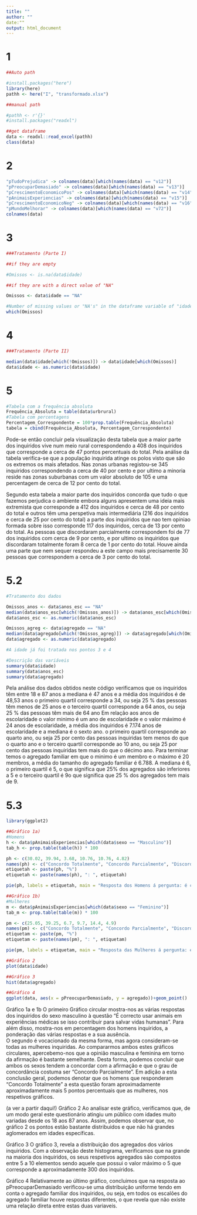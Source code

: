 ```yaml
---
title: ""
author: ""
date:""
output: html_document
---
```

# 1
```r
##Auto path

#install.packages("here")
library(here)
pathh <- here("I", "transformado.xlsx")

##manual path

#pathh <- r'{}'
#install.packages("readxl")

##get dataframe
data <- readxl::read_excel(pathh)
class(data)
```
# 2
```r
"pTudoPrejudica" -> colnames(data)[which(names(data) == "v12")]
"pPreocuparDemasiado" -> colnames(data)[which(names(data) == "v13")]
"pCrescimentoEconomicoPos" -> colnames(data)[which(names(data) == "v14")]
"pAnimaisExperiencias" -> colnames(data)[which(names(data) == "v15")]
"pCrescimentoEconomicoNeg" -> colnames(data)[which(names(data) == "v16")]
"pMundoMelhorar" -> colnames(data)[which(names(data) == "v72")]
colnames(data)
```
# 3
```r
###Tratamento (Parte I)

##if they are empty

#Omissos <- is.na(data$idade)

##if they are with a direct value of "NA"

Omissos <- data$idade == "NA"

#Number of missing values or "NA's" in the dataframe variable of "idades"
which(Omissos)
```

# 4
```r
###Tratamento (Parte II)

median(data$idade[which(!Omissos)]) -> data$idade[which(Omissos)]
data$idade <- as.numeric(data$idade)

```

# 5
```r
#Tabela com a frequência absoluta
Frequência_Absoluta = table(data$urbrural)
#Tabela com percentagens
Percentagem_Correspondente = 100*prop.table(Frequência_Absoluta)
tabela = cbind(Frequência_Absoluta, Percentagem_Correspondente)
```
Pode-se então concluir pela visualização desta tabela que a maior parte dos inquiridos vive num meio rural correspondendo a 408 dos inquiridos que corresponde a cerca de 47 pontos percentuais do total. Pela análise da tabela verifica-se que a população inquirida atinge os polos visto que são os extremos os mais afetados. Nas zonas urbanas registou-se 345 inquiridos correspondendo a cerca de 40 por cento e por ultimo a minoria reside nas zonas suburbanas com um valor absoluto de 105 e uma percentagem de cerca de 12 por cento do total.

Segundo esta tabela a maior parte dos inquiridos concorda que tudo o que fazemos perjudica o ambiente embora alguns apresentem uma ideia mais extremista que corresponde a 412 dos inquiridos e cerca de 48 por cento do total e outros têm uma perspetiva mais intermediária (216 dos inquiridos e cerca de 25 por cento do total) a parte dos inquiridos que nao tem opiniao formada sobre isso corresponde 117 dos inquiridos, cerca de 13 por cento do total. As pessoas que discordaram parcialmente correspondem foi de 77 dos inquiridos com cerca de 9 por cento, e por ultimo os inquiridos que discordaram totalmente foram 8 cerca de 1 por cento do total. Houve ainda uma parte que nem sequer respondeu a este campo mais precisamente 30 pessoas que correspondem a cerca de 3 por cento do total.

# 5.2
```r
#Tratamento dos dados

Omissos_anos <- data$anos_esc == "NA"
median(data$anos_esc[which(!Omissos_anos)]) -> data$anos_esc[which(Omissos_anos)]
data$anos_esc <- as.numeric(data$anos_esc)

Omissos_agreg <- data$agregado == "NA"
median(data$agregado[which(!Omissos_agreg)]) -> data$agregado[which(Omissos_agreg)]
data$agregado <- as.numeric(data$agregado)

#A idade já foi tratada nos pontos 3 e 4

#Descrição das variáveis
summary(data$idade)
summary(data$anos_esc)
summary(data$agregado)

```

Pela análise dos dados obtidos neste código verificamos que os inquiridos têm entre 18 e 87 anos a mediana é 47 anos e a média dos inquiridos é de 48,53 anos o primeiro quartil corresponde a 34, ou seja 25 % das pessoas têm menos de 25 anos e o terceiro quartil corresponde a 64 anos, ou seja 25 % das pessoas têm mais de 64 ano
Em relação aos anos de escolaridade o valor minimo é um ano de escolaridade e o valor máximo é 24 anos de escolaridade, a média dos inquiridos é 7.174 anos de escolaridade e a mediana é o sexto ano. o primeiro quartil corresponde ao quarto ano, ou seja 25 por cento das pessoas inquiridas tem menos do que o quarto ano e o terceiro quartil corresponde ao 10 ano, ou seja 25 por cento das pessoas inquiridas tem mais do que o décimo ano.
Para terminar temos o agregado familiar em que o minimo é um membro e o máximo é 20 membros, a média do tamanho do agregado familiar é 6.788. A mediana é 6, o primeiro quartil é 5, o que significa que 25% dos agregados são inferiores a 5 e o terceiro quartil é 9o que significa que 25 % dos agregados tem mais de 9.

# 5.3
```r
library(ggplot2)

##Gráfico 1a)
#Homens
h <- data$pAnimaisExperiencias[which(data$sexo == "Masculino")]
tab_h <- prop.table(table(h)) * 100

ph <- c(30.02, 39.94, 3.68, 10.76, 10.76, 4.82)
names(ph) <- c("Concordo Totalmente", "Concordo Parcialmente", "Discordo Totalmente", "Discordo Parcialmente", "Indiferente", "Não Respondido")
etiquetah <- paste(ph, "%")
etiquetah <- paste(names(ph), ": ", etiquetah)

pie(ph, labels = etiquetah, main = "Resposta dos Homens á pergunta: é correcto usar animais em experiências médicas se isso contribuir para salvar vidas humanas?")

##Gráfico 1b)
#Mulheres
m <- data$pAnimaisExperiencias[which(data$sexo == "Feminino")]
tab_m <- prop.table(table(m)) * 100

pm <- c(25.05, 39.25, 6.7, 9.7, 14.4, 4.9)
names(pm) <- c("Concordo Totalmente", "Concordo Parcialmente", "Discordo Totalmente", "Discordo Parcialmente", "Indiferente", "Não Respondido")
etiquetam <- paste(pm, "%")
etiquetam <- paste(names(pm), ": ", etiquetam)

pie(pm, labels = etiquetam, main = "Resposta das Mulheres á pergunta: é correcto usar animais em experiências médicas se isso contribuir para salvar vidas humanas?")

##Gráfico 2
plot(data$idade)

##Gráfico 3
hist(data$agregado)

##Gráfico 4
ggplot(data, aes(x = pPreocuparDemasiado, y = agregado))+geom_point()

```

Gráfico 1a e 1b
    O primeiro Gráfico circular mostra-nos as várias respostas dos inquiridos do sexo masculino à questão "É correcto usar animais em experiências médicas se isso contribuir para salvar vidas humanas". Para além disso, mostra-nos em percentagem dos homens inquiridos, a ponderação das várias respostas e a sua ausência.   
    O segundo é vocacionado da mesma forma, mas agora consideram-se todas as mulheres inquiridas.
    Ao compararmos ambos estes gráficos circulares, apercebemo-nos que a opinião masculina e feminina em torno da afirmação  é bastante semelhante. Desta forma, podemos concluir que ambos os sexos tendem a concordar com a afirmação e que o grau de concordância costuma ser "Concordo Parcialmente". 
    Em adição a esta conclusão geral, podemos denotar que os homens que responderam "Concordo Totalmente" a esta questão foram aproximadamente aproximadamente mais 5 pontos percentuais que as mulheres, nos respetivos gráficos.

(a ver a partir daqui!)
Gráfico 2
    Ao analisar este gráfico, verificamos que, de um modo geral este questionário atingiu um público com idades muito variadas desde os 18 aos 87 anos. Assim, podemos observar que, no gráfico 2 os pontos estão bastante distribuidos e que não há grandes aglomerados em idades específicas.

Gráfico 3
     O gráfico 3, revela a distribuição dos agregados dos vários inquiridos. Com a observação deste histograma, verificamos que na grande na maioria dos inquiridos, os seus respetivos agregados são compostos entre 5 a 10 elementos sendo aquele que possui o valor máximo o 5 que corresponde a aproximadamente 300 dos inquiridos.
    
Gráfico 4
    Relativamente ao último gráfico, concluimos que na resposta ao pPreocuparDemasiado verificou-se uma distribuição uniforme tendo em conta o agregado familiar dos inquiridos, ou seja, em todos os escalões do agregado familiar houve respostas diferentes, o que revela que não existe uma relação direta entre estas duas variaveis.

